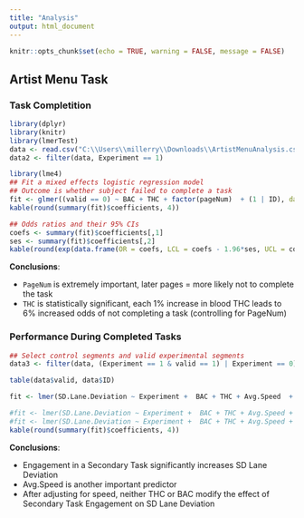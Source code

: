 ```yaml
---
title: "Analysis"
output: html_document
---
```


```r
knitr::opts_chunk$set(echo = TRUE, warning = FALSE, message = FALSE)
```

## Artist Menu Task

### Task Completition

```r
library(dplyr)
library(knitr)
library(lmerTest)
data <- read.csv("C:\\Users\\millerry\\Downloads\\ArtistMenuAnalysis.csv")
data2 <- filter(data, Experiment == 1)

library(lme4)
## Fit a mixed effects logistic regression model
## Outcome is whether subject failed to complete a task
fit <- glmer((valid == 0) ~ BAC + THC + factor(pageNum)  + (1 | ID), data = data2, family = "binomial")
kable(round(summary(fit)$coefficients, 4))

## Odds ratios and their 95% CIs
coefs <- summary(fit)$coefficients[,1]
ses <- summary(fit)$coefficients[,2]
kable(round(exp(data.frame(OR = coefs, LCL = coefs - 1.96*ses, UCL = coefs + 1.96*ses)), 4))
```

**Conclusions**:

- `PageNum` is extremely important, later pages = more likely not to complete the task
- `THC` is statistically significant, each 1% increase in blood THC leads to 6% increased odds of not completing a task (controlling for PageNum)

### Performance During Completed Tasks

```r
## Select control segments and valid experimental segments
data3 <- filter(data, (Experiment == 1 & valid == 1) | Experiment == 0)

table(data$valid, data$ID)

fit <- lmer(SD.Lane.Deviation ~ Experiment +  BAC + THC + Avg.Speed  +  (1| ID), data = data3)

#fit <- lmer(SD.Lane.Deviation ~ Experiment +  BAC + THC + Avg.Speed + THC:Experiment +  (1 | ID), data = data3)
#fit <- lmer(SD.Lane.Deviation ~ Experiment +  BAC + THC + Avg.Speed + BAC:Experiment +  (1 | ID), data = data3)
kable(round(summary(fit)$coefficients, 4))
```

**Conclusions**:

- Engagement in a Secondary Task significantly increases SD Lane Deviation
- Avg.Speed is another important predictor
- After adjusting for speed, neither THC or BAC modify the effect of Secondary Task Engagement on SD Lane Deviation


